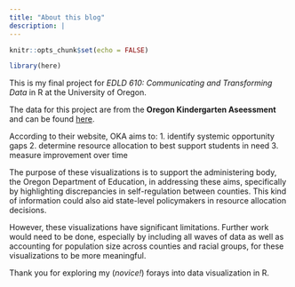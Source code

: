 ```yaml
---
title: "About this blog"
description: |
---
```


```r
knitr::opts_chunk$set(echo = FALSE)

library(here)
```

This is my final project for *_EDLD 610: Communicating and Transforming Data_* in R at the University of Oregon. 

The data for this project are from the **Oregon Kindergarten Aseessment** and can be found [here](https://www.oregon.gov/ode/educator-resources/assessment/Pages/Kindergarten-Assessment.aspx).

According to their website, OKA aims to: 
1. identify systemic opportunity gaps
2. determine resource allocation to best support students in need 
3. measure improvement over time

The purpose of these visualizations is to support the administering body, the Oregon Department of Education, in addressing these aims, specifically by highlighting discrepancies in self-regulation between counties. This kind of information could also aid state-level policymakers in resource allocation decisions. 

However, these visualizations have significant limitations. Further work would need to be done, especially by including all waves of data as well as accounting for population size across counties and racial groups, for these visualizations to be more meaningful.

Thank you for exploring my (*_novice!_*) forays into data visualization in R.


